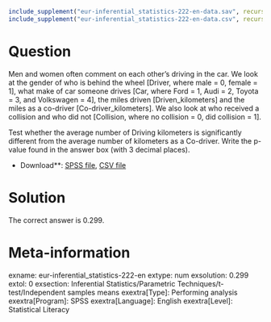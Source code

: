 ```r
include_supplement("eur-inferential_statistics-222-en-data.sav", recursive = TRUE)
include_supplement("eur-inferential_statistics-222-en-data.csv", recursive = TRUE)
```

Question
========
Men and women often comment on each other's driving in the car. We look at the gender of who is behind the wheel [Driver, where male = 0, female = 1], what make of car someone drives [Car, where Ford = 1, Audi = 2, Toyota = 3, and Volkswagen = 4], the miles driven [Driven_kilometers] and the miles as a co-driver [Co-driver_kilometers]. We also look at who received a collision and who did not [Collision, where no collision = 0, did collision = 1].

Test whether the average number of Driving kilometers is significantly different from the average number of kilometers as a Co-driver. Write the p-value found in the answer box (with 3 decimal places).

* Download**: [SPSS file](eur-inferential_statistics-222-en-data.sav), [CSV file](eur-inferential_statistics-222-en-data.csv)


Solution
========
The correct answer is 0.299.

Meta-information
================
exname: eur-inferential_statistics-222-en
extype: num
exsolution: 0.299
extol: 0
exsection: Inferential Statistics/Parametric Techniques/t-test/Independent samples means
exextra[Type]: Performing analysis
exextra[Program]: SPSS
exextra[Language]: English
exextra[Level]: Statistical Literacy
